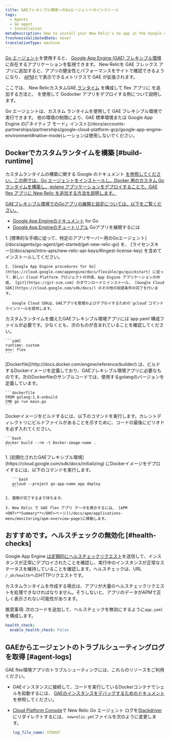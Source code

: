 ```yaml
---
title: GAEフレキシブル環境へのGoエージェントのインストール
tags:
  - Agents
  - Go agent
  - Installation
metaDescription: How to install your New Relic's Go app in the Google App Engine (GAE) flexible environment.
freshnessValidatedDate: never
translationType: machine
---
```


[Go エージェント](/docs/agents/go-agent/get-started/introduction-new-relic-go)を使用すると、 [Google App Engine (GAE) フレキシブル環境](https://cloud.google.com/appengine/docs/flexible/go/)に存在するアプリケーションを監視できます。 New Relicを <DNT>GAE</DNT> フレックス アプリに追加すると、アプリの健全性とパフォーマンスをサイトで確認できるようになり、 [APM](/docs/apm/new-relic-apm/getting-started/introduction-new-relic-apm)と[<InlinePopover type="browser" />](/docs/browser/new-relic-browser/getting-started/introduction-new-relic-browser)で表示できるメトリクスで <DNT>GAE</DNT> が拡張されます。

ここでは、 New Relicカスタム<DNT>GAE</DNT>[ ランタイム](https://cloud.google.com/appengine/docs/flexible/custom-runtimes/about-custom-runtimes) を構成して flex アプリに を追加する方法と、 を使用して Godocker アプリをデプロイする例について説明します。

<Callout variant="important">
  Go エージェントは、カスタム ランタイムを使用して GAE フレキシブル環境で実行できます。 他の環境の制限により、GAE 標準環境または Google App Engine の[「ネイティブ モード」インスト](/docs/accounts-partnerships/partnerships/google-cloud-platform-gcp/google-app-engine-environment#native-mode)レーションは使用しないでください。
</Callout>

## Dockerでカスタムランタイムを構築 [#build-runtime]

カスタムランタイムの構築に関する Google のドキュメント [を参照してください。この例では、Go エージェントをインストールし、Docker 用のカスタム Go ランタイムを構築し、golang アプリケーションをデプロイすることで、GAE flex アプリに New Relic を追加する方法を説明します。](https://cloud.google.com/appengine/docs/flexible/custom-runtimes/build)

[GAEフレキシブル環境でのGoアプリの展開と設定については、以下をご覧ください。](https://cloud.google.com/appengine/docs/flexible/custom-runtimes/build)

* [](https://cloud.google.com/appengine/docs/flexible/custom-runtimes/build)
  [](https://cloud.google.com/appengine/docs/flexible/custom-runtimes/build)[Google App Engineのドキュメント](https://cloud.google.com/appengine/docs/flexible/go/) for Go
* [Google App Engineのチュートリアル](https://cloud.google.com/appengine/docs/flexible/go/tutorials) Goアプリを展開するには

<CollapserGroup>
  <Collapser id="setup-gae" title="1.GAEプロジェクトの設定と依存関係のインストール">
    1. [標準的な手順に従って、特定のアプリサーバー用のGoエージェント](/docs/agents/go-agent/get-started/get-new-relic-go) を、 [ライセンスキー](/docs/apis/intro-apis/new-relic-api-keys/#ingest-license-key) を含めてインストールしてください。

    2. [Google App Engine procedures for Go](https://cloud.google.com/appengine/docs/flexible/go/quickstart) に従って、新しい Cloud Platform プロジェクトの作成、App Engine アプリケーションの作成、 [git](https://git-scm.com) のダウンロードとインストール、 [Google Cloud SDK](https://cloud.google.com/sdk/docs/) のその他の前提条件の完了を行います。

       Google Cloud SDKは、GAEアプリを管理およびデプロイするための`gcloud`コマンドラインツールを提供します。
  </Collapser>

  <Collapser id="configure-app-yaml" title="2.app.yamlの設定">
    カスタムランタイムを備えたGAEフレキシブル環境アプリには`app.yaml`構成ファイルが必要です。少なくとも、次のものが含まれていることを確認してください。

    ```yaml
    runtime: custom
    env: flex
    ```
  </Collapser>

  <Collapser id="configure-dockerfile" title="3.Dockerfileの設定">
    [Dockerfile](http://docs.docker.com/engine/reference/builder/) は、ビルドするDockerイメージを定義しており、GAEフレキシブル環境アプリに必要なものです。次のDockerfileのサンプルコードでは、使用するgolangのバージョンを定義しています。

    ```dockerfile
    FROM golang:1.8-onbuild
    CMD go run main.go
    ```
  </Collapser>

  <Collapser id="build-docker-image" title="4.Dockerイメージの構築">
    Dockerイメージをビルドするには、以下のコマンドを実行します。カレントディレクトリにビルドファイルがあることを示すために、コードの最後にピリオドを必ず入れてください。

    ```bash
    docker build --rm -t Docker-image-name .
    ```
  </Collapser>

  <Collapser id="deploy-docker-image-to-gae" title="5.初期化されたGAEフレキシブル環境へのDockerイメージのデプロイ">
    1. [初期化されたGAEフレキシブル環境](https://cloud.google.com/sdk/docs/initializing) にDockerイメージをデプロイするには、以下のコマンドを実行します。

       ```bash
       gcloud --project go-app-name app deploy
       ```

    2. 展開が完了するまで待ちます。

    3. New Relic で GAE flex アプリ データを表示するには、 [APM <DNT>**Summary**</DNT>ページ](/docs/apm/applications-menu/monitoring/apm-overview-page)に移動します。
  </Collapser>
</CollapserGroup>

<InstallFeedback />

## おすすめです。ヘルスチェックの無効化 [#health-checks]

Google App Engine [は定期的にヘルスチェックリクエスト](https://cloud.google.com/appengine/docs/flexible/go/configuring-your-app-with-app-yaml#health_checks)を送信して、インスタンスが正常にデプロイされたことを確認し、実行中のインスタンスが正常なステータスを維持していることを確認します。ヘルスチェックは、URL `/_ah/health`へのHTTPリクエストです。

カスタムランタイムを作成する場合は、アプリが大量のヘルスチェックリクエストを処理できなければなりません。そうしないと、アプリのデータがAPMで正しく表示されない可能性があります。

推奨事項: 次のコードを追加して、ヘルスチェックを無効にするように`app.yaml`を構成します。

```yaml
health_check:
  enable_health_check: False
```

## GAEからエージェントのトラブルシューティングログを取得 [#agent-logs]

GAE flex環境アプリのトラブルシューティングには、これらのリソースをご利用ください。

* GAEインスタンスに接続して、コードを実行しているDockerコンテナでシェルを起動するには、 [GAEのインスタンスをデバッグするためのドキュメント](https://cloud.google.com/appengine/docs/flexible/go/debugging-an-instance) を参照してください。

* [Cloud Platform Console](https://cloud.google.com/compute/docs/console)で New Relic Go エージェント ログを[Stackdriver](http://cloud.google.com/logging/docs/view/logs_viewer_v2)にリダイレクトするには、 `newrelic.yml`ファイルを次のように変更します。

  ```yaml
  log_file_name: STDOUT
  ```